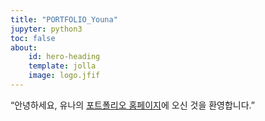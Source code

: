 ```yaml
---
title: "PORTFOLIO_Youna"
jupyter: python3
toc: false
about:
    id: hero-heading
    template: jolla
    image: logo.jfif
---
```


"안녕하세요,  유나의 [포트폴리오 홈페이지](https://youngs22.github.io/PORTFOLIO/)에 오신 것을 환영합니다."
